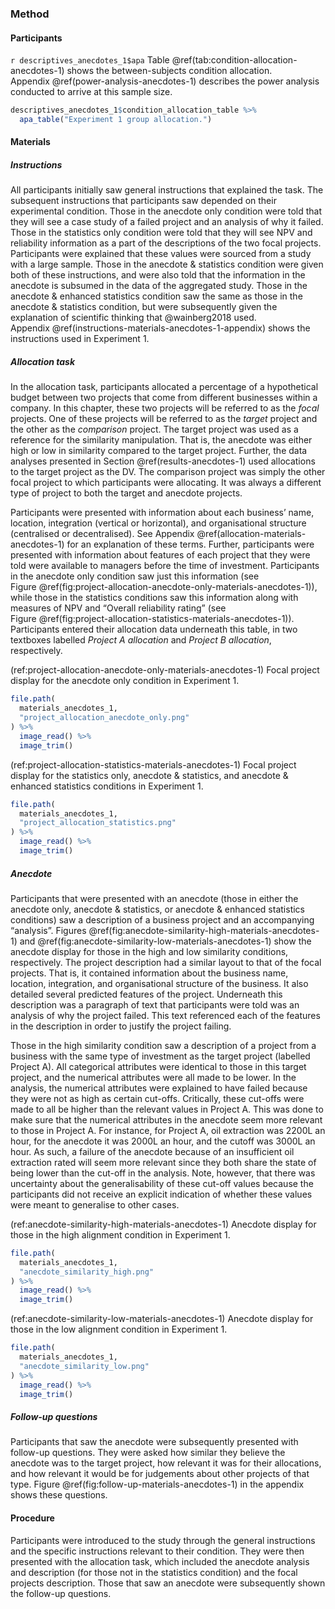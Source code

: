 ### Method {#method-anecdotes-1}

#### Participants

`r descriptives_anecdotes_1$apa` Table \@ref(tab:condition-allocation-anecdotes-1)
shows the between-subjects condition allocation.
Appendix \@ref(power-analysis-anecdotes-1) describes the power analysis
conducted to arrive at this sample size.

```r
descriptives_anecdotes_1$condition_allocation_table %>%
  apa_table("Experiment 1 group allocation.")
```

#### Materials {#materials-anecdotes-1}

##### Instructions {#instructions-materials-anecdotes-1}

All participants initially saw general instructions that explained the task. The
subsequent instructions that participants saw depended on their experimental
condition. Those in the anecdote only condition were told that they will see a
case study of a failed project and an analysis of why it failed. Those in the
statistics only condition were told that they will see NPV and reliability
information as a part of the descriptions of the two focal projects.
Participants were explained that these values were sourced from a study with a
large sample. Those in the anecdote & statistics condition were given both of
these instructions, and were also told that the information in the anecdote is
subsumed in the data of the aggregated study. Those in the anecdote & enhanced
statistics condition saw the same as those in the anecdote & statistics
condition, but were subsequently given the explanation of scientific thinking
that @wainberg2018 used.
Appendix \@ref(instructions-materials-anecdotes-1-appendix) shows the
instructions used in Experiment 1.

##### Allocation task

In the allocation task, participants allocated a percentage of a hypothetical
budget between two projects that come from different businesses within a
company. In this chapter, these two projects will be referred to as the *focal*
projects. One of these projects will be referred to as the *target* project and
the other as the *comparison* project. The target project was used as a
reference for the similarity manipulation. That is, the anecdote was either high
or low in similarity compared to the target project. Further, the data analyses
presented in Section \@ref(results-anecdotes-1) used allocations to the target
project as the DV. The comparison project was simply the other focal project to
which participants were allocating. It was always a different type of project to
both the target and anecdote projects.

Participants were presented with information about each business' name,
location, integration (vertical or horizontal), and organisational structure
(centralised or decentralised). See
Appendix \@ref(allocation-materials-anecdotes-1) for an explanation of these
terms. Further, participants were presented with information about features of
each project that they were told were available to managers before the time of
investment. Participants in the anecdote only condition saw just this
information (see
Figure \@ref(fig:project-allocation-anecdote-only-materials-anecdotes-1)), while
those in the statistics conditions saw this information along with measures of
NPV and "Overall reliability rating" (see
Figure \@ref(fig:project-allocation-statistics-materials-anecdotes-1)).
Participants entered their allocation data underneath this table, in two
textboxes labelled *Project A allocation* and *Project B allocation*,
respectively.

(ref:project-allocation-anecdote-only-materials-anecdotes-1) Focal project display for the anecdote only condition in Experiment 1.

```r
file.path(
  materials_anecdotes_1,
  "project_allocation_anecdote_only.png"
) %>%
  image_read() %>%
  image_trim()
```

(ref:project-allocation-statistics-materials-anecdotes-1) Focal project display for the statistics only, anecdote & statistics, and anecdote & enhanced statistics conditions in Experiment 1.

```r
file.path(
  materials_anecdotes_1,
  "project_allocation_statistics.png"
) %>%
  image_read() %>%
  image_trim()
```

##### Anecdote

Participants that were presented with an anecdote (those in either the anecdote
only, anecdote & statistics, or anecdote & enhanced statistics conditions) saw a
description of a business project and an accompanying "analysis".
Figures \@ref(fig:anecdote-similarity-high-materials-anecdotes-1)
and \@ref(fig:anecdote-similarity-low-materials-anecdotes-1) show the anecdote
display for those in the high and low similarity conditions, respectively. The
project description had a similar layout to that of the focal projects. That is,
it contained information about the business name, location, integration, and
organisational structure of the business. It also detailed several predicted
features of the project. Underneath this description was a paragraph of text
that participants were told was an analysis of why the project failed. This text
referenced each of the features in the description in order to justify the
project failing.

Those in the high similarity condition saw a description of a project from a
business with the same type of investment as the target project (labelled
Project A). All categorical attributes were identical to those in this target
project, and the numerical attributes were all made to be lower. In the
analysis, the numerical attributes were explained to have failed because they
were not as high as certain cut-offs. Critically, these cut-offs were made to
all be higher than the relevant values in Project A. This was done to make sure
that the numerical attributes in the anecdote seem more relevant to those in
Project A. For instance, for Project A, oil extraction was 2200L an hour, for
the anecdote it was 2000L an hour, and the cutoff was 3000L an hour. As such, a
failure of the anecdote because of an insufficient oil extraction rated will
seem more relevant since they both share the state of being lower than the
cut-off in the analysis. Note, however, that there was uncertainty about the
generalisability of these cut-off values because the participants did not
receive an explicit indication of whether these values were meant to generalise
to other cases.

(ref:anecdote-similarity-high-materials-anecdotes-1) Anecdote display for those in the high alignment condition in Experiment 1.

```r
file.path(
  materials_anecdotes_1,
  "anecdote_similarity_high.png"
) %>%
  image_read() %>%
  image_trim()
```

(ref:anecdote-similarity-low-materials-anecdotes-1) Anecdote display for those in the low alignment condition in Experiment 1.

```r
file.path(
  materials_anecdotes_1,
  "anecdote_similarity_low.png"
) %>%
  image_read() %>%
  image_trim()
```

##### Follow-up questions

Participants that saw the anecdote were subsequently presented with follow-up
questions. They were asked how similar they believe the anecdote was to the
target project, how relevant it was for their allocations, and how relevant it
would be for judgements about other projects of that type.
Figure \@ref(fig:follow-up-materials-anecdotes-1) in the appendix shows these
questions.

#### Procedure

Participants were introduced to the study through the general instructions and
the specific instructions relevant to their condition. They were then presented
with the allocation task, which included the anecdote analysis and description
(for those not in the statistics condition) and the focal projects description.
Those that saw an anecdote were subsequently shown the follow-up questions.
